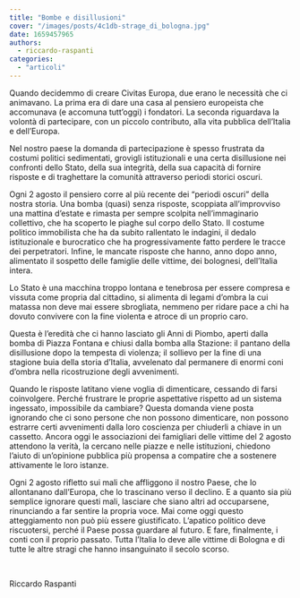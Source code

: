 ```yaml
---
title: "Bombe e disillusioni"
cover: "/images/posts/4c1db-strage_di_bologna.jpg"
date: 1659457965
authors:
  - riccardo-raspanti
categories: 
  - "articoli"
---
```


Quando decidemmo di creare Civitas Europa, due erano le necessità che ci animavano. La prima era di dare una casa al pensiero europeista che accomunava (e accomuna tutt’oggi) i fondatori. La seconda riguardava la volontà di partecipare, con un piccolo contributo, alla vita pubblica dell’Italia e dell’Europa.

Nel nostro paese la domanda di partecipazione è spesso frustrata da costumi politici sedimentati, grovigli istituzionali e una certa disillusione nei confronti dello Stato, della sua integrità, della sua capacità di fornire risposte e di traghettare la comunità attraverso periodi storici oscuri.

Ogni 2 agosto il pensiero corre al più recente dei “periodi oscuri” della nostra storia. Una bomba (quasi) senza risposte, scoppiata all’improvviso una mattina d’estate e rimasta per sempre scolpita nell’immaginario collettivo, che ha scoperto le piaghe sul corpo dello Stato. Il costume politico immobilista che ha da subito rallentato le indagini, il dedalo istituzionale e burocratico che ha progressivamente fatto perdere le tracce dei perpetratori. Infine, le mancate risposte che hanno, anno dopo anno, alimentato il sospetto delle famiglie delle vittime, dei bolognesi, dell’Italia intera.

Lo Stato è una macchina troppo lontana e tenebrosa per essere compresa e vissuta come propria dal cittadino, si alimenta di legami d’ombra la cui matassa non deve mai essere sbrogliata, nemmeno per ridare pace a chi ha dovuto convivere con la fine violenta e atroce di un proprio caro.

Questa è l’eredità che ci hanno lasciato gli Anni di Piombo, aperti dalla bomba di Piazza Fontana e chiusi dalla bomba alla Stazione: il pantano della disillusione dopo la tempesta di violenza; il sollievo per la fine di una stagione buia della storia d’Italia, avvelenato dal permanere di enormi coni d’ombra nella ricostruzione degli avvenimenti.

Quando le risposte latitano viene voglia di dimenticare, cessando di farsi coinvolgere. Perché frustrare le proprie aspettative rispetto ad un sistema ingessato, impossibile da cambiare? Questa domanda viene posta ignorando che ci sono persone che non possono dimenticare, non possono estrarre certi avvenimenti dalla loro coscienza per chiuderli a chiave in un cassetto. Ancora oggi le associazioni dei famigliari delle vittime del 2 agosto attendono la verità, la cercano nelle piazze e nelle istituzioni, chiedono l’aiuto di un’opinione pubblica più propensa a compatire che a sostenere attivamente le loro istanze.

Ogni 2 agosto rifletto sui mali che affliggono il nostro Paese, che lo allontanano dall’Europa, che lo trascinano verso il declino. E a quanto sia più semplice ignorare questi mali, lasciare che siano altri ad occuparsene, rinunciando a far sentire la propria voce. Mai come oggi questo atteggiamento non può più essere giustificato. L’apatico politico deve riscuotersi, perché il Paese possa guardare al futuro. E fare, finalmente, i conti con il proprio passato. Tutta l’Italia lo deve alle vittime di Bologna e di tutte le altre stragi che hanno insanguinato il secolo scorso.

 

Riccardo Raspanti
